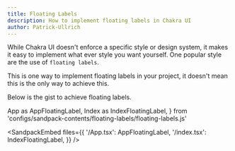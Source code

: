 ---
title: Floating Labels
description: How to implement floating labels in Chakra UI
author: Patrick-Ullrich
---

While Chakra UI doesn't enforce a specific style or design system, it makes it
easy to implement what ever style you want yourself. One popular style are the
use of `floating labels`.

This is one way to implement floating labels in your project, it doesn't mean
this is the only way to achieve this.

Below is the gist to achieve floating labels.

  App as AppFloatingLabel,
  Index as IndexFloatingLabel,
} from 'configs/sandpack-contents/floating-labels/floating-labels.js'

<SandpackEmbed
  files={{
    '/App.tsx': AppFloatingLabel,
    '/index.tsx': IndexFloatingLabel,
  }}
/>
